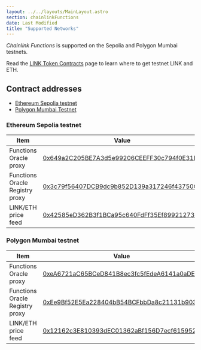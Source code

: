```yaml
---
layout: ../../layouts/MainLayout.astro
section: chainlinkFunctions
date: Last Modified
title: "Supported Networks"
---
```



_Chainlink Functions_ is supported on the Sepolia and Polygon Mumbai testnets.

Read the [LINK Token Contracts](/resources/link-token-contracts) page to learn where to get testnet LINK and ETH.

## Contract addresses

<ResourcesCallout callout="bridgeRisks" />

- [Ethereum Sepolia testnet](#ethereum-sepolia-testnet)
- [Polygon Mumbai Testnet](#polygon-mumbai-testnet)

### Ethereum Sepolia testnet

| Item                            | Value                                                                                                                         |
| ------------------------------- | ----------------------------------------------------------------------------------------------------------------------------- |
| Functions Oracle proxy          | [0x649a2C205BE7A3d5e99206CEEFF30c794f0E31EC](https://sepolia.etherscan.io/address/0x649a2C205BE7A3d5e99206CEEFF30c794f0E31EC) |
| Functions Oracle Registry proxy | [0x3c79f56407DCB9dc9b852D139a317246f43750Cc](https://sepolia.etherscan.io/address/0x3c79f56407DCB9dc9b852D139a317246f43750Cc) |
| LINK/ETH price feed             | [0x42585eD362B3f1BCa95c640FdFf35Ef899212734](https://sepolia.etherscan.io/address/0x42585eD362B3f1BCa95c640FdFf35Ef899212734) |

### Polygon Mumbai testnet

| Item                            | Value                                                                                                                           |
| ------------------------------- | ------------------------------------------------------------------------------------------------------------------------------- |
| Functions Oracle proxy          | [0xeA6721aC65BCeD841B8ec3fc5fEdeA6141a0aDE4](https://mumbai.polygonscan.com/address/0xeA6721aC65BCeD841B8ec3fc5fEdeA6141a0aDE4) |
| Functions Oracle Registry proxy | [0xEe9Bf52E5Ea228404bB54BCFbbDa8c21131b9039](https://mumbai.polygonscan.com/address/0xEe9Bf52E5Ea228404bB54BCFbbDa8c21131b9039) |
| LINK/ETH price feed             | [0x12162c3E810393dEC01362aBf156D7ecf6159528](https://mumbai.polygonscan.com/address/0x12162c3E810393dEC01362aBf156D7ecf6159528) |
